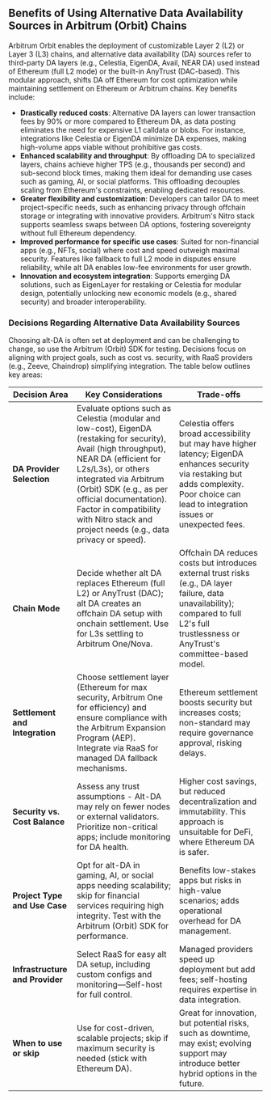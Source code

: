 ## Benefits of Using Alternative Data Availability Sources in Arbitrum (Orbit) Chains

Arbitrum Orbit enables the deployment of customizable Layer 2 (L2) or Layer 3 (L3) chains, and alternative data availability (DA) sources refer to third-party DA layers (e.g., Celestia, EigenDA, Avail, NEAR DA) used instead of Ethereum (full L2 mode) or the built-in AnyTrust (DAC-based). This modular approach, shifts DA off Ethereum for cost optimization while maintaining settlement on Ethereum or Arbitrum chains. Key benefits include:

- **Drastically reduced costs**: Alternative DA layers can lower transaction fees by 90% or more compared to Ethereum DA, as data posting eliminates the need for expensive L1 calldata or blobs. For instance, integrations like Celestia or EigenDA minimize DA expenses, making high-volume apps viable without prohibitive gas costs.
- **Enhanced scalability and throughput**: By offloading DA to specialized layers, chains achieve higher TPS (e.g., thousands per second) and sub-second block times, making them ideal for demanding use cases such as gaming, AI, or social platforms. This offloading decouples scaling from Ethereum's constraints, enabling dedicated resources.
- **Greater flexibility and customization**: Developers can tailor DA to meet project-specific needs, such as enhancing privacy through offchain storage or integrating with innovative providers. Arbitrum's Nitro stack supports seamless swaps between DA options, fostering sovereignty without full Ethereum dependency.
- **Improved performance for specific use cases**: Suited for non-financial apps (e.g., NFTs, social) where cost and speed outweigh maximal security. Features like fallback to full L2 mode in disputes ensure reliability, while alt DA enables low-fee environments for user growth.
- **Innovation and ecosystem integration**: Supports emerging DA solutions, such as EigenLayer for restaking or Celestia for modular design, potentially unlocking new economic models (e.g., shared security) and broader interoperability.

### Decisions Regarding Alternative Data Availability Sources

Choosing alt-DA is often set at deployment and can be challenging to change, so use the Arbitrum (Orbit) SDK for testing. Decisions focus on aligning with project goals, such as cost vs. security, with RaaS providers (e.g., Zeeve, Chaindrop) simplifying integration. The table below outlines key areas:

| Decision Area                   | Key Considerations                                                                                                                                                                                                                                                                                                                   | Trade-offs                                                                                                                                                                                   |
| ------------------------------- | ------------------------------------------------------------------------------------------------------------------------------------------------------------------------------------------------------------------------------------------------------------------------------------------------------------------------------------ | -------------------------------------------------------------------------------------------------------------------------------------------------------------------------------------------- |
| **DA Provider Selection**       | Evaluate options such as Celestia (modular and low-cost), EigenDA (restaking for security), Avail (high throughput), NEAR DA (efficient for L2s/L3s), or others integrated via Arbitrum (Orbit) SDK (e.g., as per official documentation). Factor in compatibility with Nitro stack and project needs (e.g., data privacy or speed). | Celestia offers broad accessibility but may have higher latency; EigenDA enhances security via restaking but adds complexity. Poor choice can lead to integration issues or unexpected fees. |
| **Chain Mode**                  | Decide whether alt DA replaces Ethereum (full L2) or AnyTrust (DAC); alt DA creates an offchain DA setup with onchain settlement. Use for L3s settling to Arbitrum One/Nova.                                                                                                                                                         | Offchain DA reduces costs but introduces external trust risks (e.g., DA layer failure, data unavailability); compared to full L2's full trustlessness or AnyTrust's committee-based model.   |
| **Settlement and Integration**  | Choose settlement layer (Ethereum for max security, Arbitrum One for efficiency) and ensure compliance with the Arbitrum Expansion Program (AEP). Integrate via RaaS for managed DA fallback mechanisms.                                                                                                                             | Ethereum settlement boosts security but increases costs; non-standard may require governance approval, risking delays.                                                                       |
| **Security vs. Cost Balance**   | Assess any trust assumptions - Alt-DA may rely on fewer nodes or external validators. Prioritize non-critical apps; include monitoring for DA health.                                                                                                                                                                                | Higher cost savings, but reduced decentralization and immutability. This approach is unsuitable for DeFi, where Ethereum DA is safer.                                                        |
| **Project Type and Use Case**   | Opt for alt-DA in gaming, AI, or social apps needing scalability; skip for financial services requiring high integrity. Test with the Arbitrum (Orbit) SDK for performance.                                                                                                                                                          | Benefits low-stakes apps but risks in high-value scenarios; adds operational overhead for DA management.                                                                                     |
| **Infrastructure and Provider** | Select RaaS for easy alt DA setup, including custom configs and monitoring—Self-host for full control.                                                                                                                                                                                                                               | Managed providers speed up deployment but add fees; self-hosting requires expertise in data integration.                                                                                     |
| **When to use or skip**         | Use for cost-driven, scalable projects; skip if maximum security is needed (stick with Ethereum DA).                                                                                                                                                                                                                                 | Great for innovation, but potential risks, such as downtime, may exist; evolving support may introduce better hybrid options in the future.                                                  |
